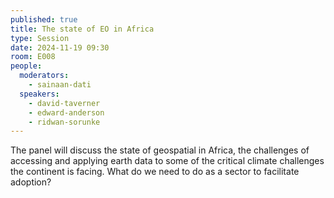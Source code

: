 ```yaml
---
published: true
title: The state of EO in Africa
type: Session
date: 2024-11-19 09:30
room: E008
people:
  moderators:
    - sainaan-dati
  speakers:
    - david-taverner
    - edward-anderson
    - ridwan-sorunke
---
```

The panel will discuss the state of geospatial in Africa, the challenges of accessing and applying earth data to some of the critical climate challenges the continent is facing. What do we need to do as a sector to facilitate adoption?